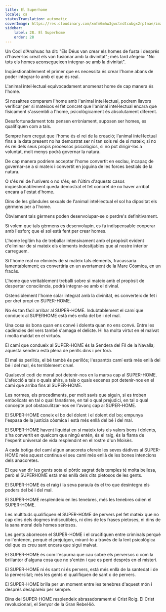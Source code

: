 ```yaml
---
title: El Superhome
locale: ca
statusTranslation: automatic
coverImage: https://res.cloudinary.com/xmfm6mhw3gwctndtcubgx2rptnae/image/upload/v1741354419/small_cover_la_gran_rebelion_28716e29d2.webp
sidebar:
    label: 28. El Superhome
    order: 28
---
```

Un Codi d'Anahuac ha dit: "Els Déus van crear els homes de fusta i després d'haver-los creat els van fusionar amb la divinitat"; més tard afegeix: "No tots els homes aconsegueixen integrar-se amb la divinitat".

Inqüestionablement el primer que es necessita és crear l'home abans de poder integrar-lo amb el que és real.

L'animal intel·lectual equivocadament anomenat home de cap manera és l'home.

Si nosaltres comparem l'home amb l'animal intel·lectual, podrem llavors verificar per si mateixos el fet concret que l'animal intel·lectual encara que físicament s'assembli a l'home, psicològicament és absolutament diferent.

Desafortunadament tots pensen erròniament, suposen ser homes, es qualifiquen com a tals.

Sempre hem cregut que l'home és el rei de la creació; l'animal intel·lectual fins a la data present no ha demostrat ser ni tan sols rei de si mateix; si no és rei dels seus propis processos psicològics, si no pot dirigir-los a voluntat, molt menys podrà governar la natura.

De cap manera podríem acceptar l'home convertit en esclau, incapaç de governar-se a si mateix i convertit en joguina de les forces bestials de la natura.

O s'és rei de l'univers o no s'és; en l'últim d'aquests casos inqüestionablement queda demostrat el fet concret de no haver arribat encara a l'estat d'home.

Dins de les glàndules sexuals de l'animal intel·lectual el sol ha dipositat els gèrmens per a l'home.

Òbviament tals gèrmens poden desenvolupar-se o perdre's definitivament.

Si volem que tals gèrmens es desenvolupin, es fa indispensable cooperar amb l'esforç que el sol està fent per crear homes.

L'home legítim ha de treballar intensivament amb el propòsit evident d'eliminar de si mateix els elements indesitjables que al nostre interior carreguem.

Si l'home real no eliminés de si mateix tals elements, fracassaria lamentablement; es convertiria en un avortament de la Mare Còsmica, en un fracàs.

L'home que veritablement treballi sobre si mateix amb el propòsit de despertar consciència, podrà integrar-se amb el divinal.

Ostensiblement l'home solar integrat amb la divinitat, es converteix de fet i per dret propi en SUPER-HOME.

No és tan fàcil arribar al SUPER-HOME. Indubtablement el camí que condueix al SUPERHOME està més enllà del bé i del mal.

Una cosa és bona quan ens convé i dolenta quan no ens convé. Entre les cadències del vers també s'amaga el delicte. Hi ha molta virtut en el malvat i molta maldat en el virtuós.

El camí que condueix al SUPER-HOME és la Sendera del Fil de la Navalla; aquesta sendera està plena de perills dins i per fora.

El mal és perillós, el bé també és perillós; l'espantós camí està més enllà del bé i del mal, és terriblement cruel.

Qualsevol codi de moral pot detenir-nos en la marxa cap al SUPER-HOME. L'afecció a tals o quals ahirs, a tals o quals escenes pot detenir-nos en el camí que arriba fins al SUPER-HOME.

Les normes, els procediments, per molt savis que siguin, si es troben embolicats en tal o qual fanatisme, en tal o qual prejudici, en tal o qual concepte pot obstaculitzar-nos en l'avanç cap al SUPER-HOME.

El SUPER-HOME coneix el bo del dolent i el dolent del bo; empunya l'espasa de la justícia còsmica i està més enllà del bé i del mal.

El SUPER-HOME havent liquidat en si mateix tots els valors bons i dolents, s'ha convertit en quelcom que ningú entén, és el raig, és la flama de l'esperit universal de vida resplendint en el rostre d'un Moisès.

A cada botiga del camí algun anacoreta ofereix les seves dàdives al SUPER-HOME més aquest continua el seu camí més enllà de les bones intencions dels anacoretes.

El que van dir les gents sota el pòrtic sagrat dels temples té molta bellesa, però el SUPERHOME està més enllà dels dits pietosos de les gents.

El SUPER-HOME és el raig i la seva paraula és el tro que desintegra els poders del bé i del mal.

El SUPER-HOME resplendeix en les tenebres, més les tenebres odien el SUPER-HOME.

Les multituds qualifiquen el SUPER-HOME de pervers pel fet mateix que no cap dins dels dogmes indiscutibles, ni dins de les frases pietoses, ni dins de la sana moral dels homes seriosos.

Les gents aborrecen el SUPER-HOME i el crucifiquen entre criminals perquè no l'entenen, perquè el prejutgen, mirant-lo a través de la lent psicològica del que es creu sant encara que sigui malvat.

El SUPER-HOME és com l'espurna que cau sobre els perversos o com la brillantor d'alguna cosa que no s'entén i que es perd després en el misteri.

El SUPER-HOME ni és sant ni és pervers, està més enllà de la santedat i de la perversitat; més les gents el qualifiquen de sant o de pervers.

El SUPER-HOME brilla per un moment entre les tenebres d'aquest món i després desapareix per sempre.

Dins del SUPER-HOME resplendeix abrasadorament el Crist Roig. El Crist revolucionari, el Senyor de la Gran Rebel·lió.

